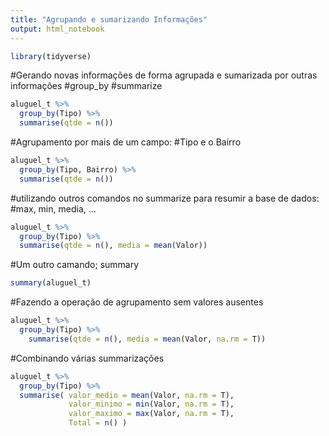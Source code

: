 ---
title: "Agrupando e sumarizando Informações"
output: html_notebook
---

```{r}
library(tidyverse)
```



#Gerando novas informações de forma agrupada e sumarizada por outras informações
#group_by
#summarize

```{r}
aluguel_t %>% 
  group_by(Tipo) %>% 
  summarise(qtde = n())
```

#Agrupamento por mais de um campo: 
#Tipo e o Bairro

```{r}
aluguel_t %>% 
  group_by(Tipo, Bairro) %>% 
  summarise(qtde = n())

```

#utilizando outros comandos no summarize para resumir a base de dados:
#max, min, media, ...

```{r}
aluguel_t %>% 
  group_by(Tipo) %>% 
  summarise(qtde = n(), media = mean(Valor))
```

#Um outro camando; summary

```{r}
summary(aluguel_t)
```

#Fazendo a operação de agrupamento sem valores ausentes
```{r}
aluguel_t %>% 
  group_by(Tipo) %>% 
    summarise(qtde = n(), media = mean(Valor, na.rm = T))

```

#Combinando várias summarizações

```{r}
aluguel_t %>% 
  group_by(Tipo) %>% 
  summarise( valor_medio = mean(Valor, na.rm = T), 
             valor_minimo = min(Valor, na.rm = T),
             valor_maximo = max(Valor, na.rm = T),
             Total = n() )
```